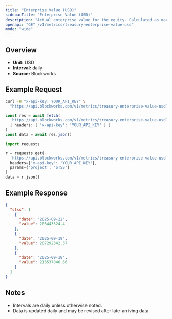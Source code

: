 ```yaml
---
title: "Enterprise Value (USD)"
sidebarTitle: "Enterprise Value (USD)"
description: "Actual enterprise value for the equity. Calculated as market cap - liabilities + assets"
openapi: "GET /v1/metrics/treasury-enterprise-value-usd"
mode: "wide"
---
```


## Overview

- **Unit:** USD
- **Interval:** daily
- **Source:** Blockworks

## Example Request

<CodeGroup>

```bash cURL
curl -H "x-api-key: YOUR_API_KEY" \
  "https://api.blockworks.com/v1/metrics/treasury-enterprise-value-usd?project=STSS"
```

```typescript TypeScript
const res = await fetch(
  'https://api.blockworks.com/v1/metrics/treasury-enterprise-value-usd?project=STSS',
  { headers: { 'x-api-key': 'YOUR_API_KEY' } }
)
const data = await res.json()
```

```python Python
import requests

r = requests.get(
  'https://api.blockworks.com/v1/metrics/treasury-enterprise-value-usd',
  headers={'x-api-key': 'YOUR_API_KEY'},
  params={'project': 'STSS'}
)
data = r.json()
```

</CodeGroup>

## Example Response

```json
{
  "stss": [
    {
      "date": "2025-09-22",
      "value": 203443324.4
    },
    {
      "date": "2025-09-19",
      "value": 207292342.37
    },
    {
      "date": "2025-09-18",
      "value": 213537046.66
    }
  ]
}
```

## Notes
- Intervals are daily unless otherwise noted.
- Data is updated daily and may be revised after late-arriving data.